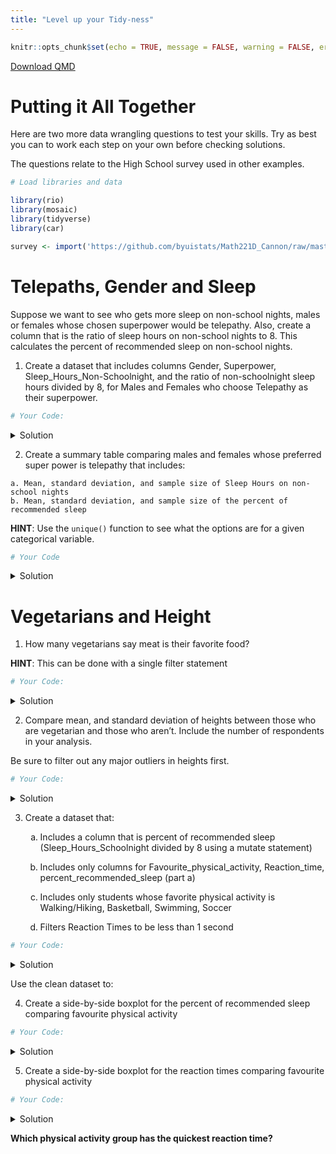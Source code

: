 ```yaml
---
title: "Level up your Tidy-ness"
---
```

```r
knitr::opts_chunk$set(echo = TRUE, message = FALSE, warning = FALSE, error = TRUE)
```
<a href="https://raw.githubusercontent.com/byuistats/Math221D_Course/main/Student_Work/Practice/More_Tidy_Practice.qmd" download="More_Tidy_Practice.qmd" type="text/markdown" download class="button-download">
    Download QMD
</a>


# Putting it All Together

Here are two more data wrangling questions to test your skills. Try as best you can to work each step on your own before checking solutions.

The questions relate to the High School survey used in other examples.  

```r
# Load libraries and data

library(rio)
library(mosaic)
library(tidyverse)
library(car)

survey <- import('https://github.com/byuistats/Math221D_Cannon/raw/master/Data/HighSchoolSeniors_subset.csv') %>% tibble()

```


# Telepaths, Gender and Sleep

Suppose we want to see who gets more sleep on non-school nights, males or females whose chosen superpower would be telepathy.  Also, create a column that is the ratio of sleep hours on non-school nights to 8.  This calculates the percent of recommended sleep on non-school nights.    

  1. Create a dataset that includes columns Gender, Superpower, Sleep_Hours_Non-Schoolnight, and the ratio of non-schoolnight sleep hours divided by 8, for Males and Females who choose Telepathy as their superpower.

```r
# Your Code:

```


<details>
<summary>Solution</summary>
```r
unique(survey$Superpower)

telepaths <- survey %>%
  select(Gender, Superpower, Sleep_Hours_Non_Schoolnight) %>%
  filter(Superpower=="Telepathy") %>%
  mutate(
    percent_of_recommended = Sleep_Hours_Non_Schoolnight / 8
  )

telepaths
```
</details>


  2. Create a summary table comparing males and females whose preferred super power is telepathy that includes:
  
    a. Mean, standard deviation, and sample size of Sleep Hours on non-school nights 
    b. Mean, standard deviation, and sample size of the percent of recommended sleep

**HINT**:  Use the `unique()` function to see what the options are for a given categorical variable.

```r
# Your Code

```


<details>
<summary>Solution</summary>
```r
telepaths %>%
  group_by(Gender) %>%
  summarise(
    mn_hrs = mean(Sleep_Hours_Non_Schoolnight),
    mn_percent_recommended = mean(percent_of_recommended),
    count = n()
  )

```
</details>


# Vegetarians and Height

1. How many vegetarians say meat is their favorite food?

**HINT**: This can be done with a single filter statement

```r
# Your Code:

```


<details>
<summary>Solution</summary>
```r

survey %>%
  filter(Favorite_Food == "Meat",
         Vegetarian == "Yes")

```
</details>

2. Compare mean, and standard deviation of heights between those who are vegetarian and those who aren't.  Include the number of respondents in your analysis.

Be sure to filter out any major outliers in heights first.

```r
# Your Code:

```

<details>
<summary>Solution</summary>
```r

survey %>%
  select(Height_cm, Vegetarian) %>%
  filter(Height_cm < 214,
         Height_cm > 100) %>%
  group_by(Vegetarian) %>%
  summarise(
    med_ht = median(Height_cm),
    mean_ht = mean(Height_cm),
    sd_ht = sd(Height_cm),
    count = n()
  )

```

After removing outliers, it looks like vegetarians are shorter, on average. 

```r
# Bonus Boxplot:
veg <- survey %>%
  select(Height_cm, Vegetarian) %>%
  filter(Height_cm < 214,
         Height_cm > 100)


boxplot(veg$Height_cm ~ veg$Vegetarian, col = c(5,6), main = "Heights (cm) of Vegetarians and Non-Vegetarians", xlab="vegetarian", ylab = "Height (cm)")

```


</details>


  3. Create a dataset that:
      a. Includes a column that is percent of recommended sleep (Sleep_Hours_Schoolnight divided by 8 using a mutate statement)
      
      b. Includes only columns for Favourite_physical_activity, Reaction_time, percent_recommended_sleep (part a)
  
      c. Includes only students whose favorite physical activity is Walking/Hiking, Basketball, Swimming, Soccer
  
      d. Filters Reaction Times to be less than 1 second

```r
# Your Code:

```

<details>
<summary>Solution</summary>
```r
phys_act <- survey %>%
  mutate(
    pct_recommended_sleep = Sleep_Hours_Schoolnight / 8
  ) %>%
  filter(Favourite_physical_activity %in% c('Walking/Hiking', "Basketball", "Swimming", "Soccer"),
         Reaction_time < 1) %>%
  select(Favourite_physical_activity, Reaction_time, pct_recommended_sleep)
```
</details>

Use the clean dataset to:

  4. Create a side-by-side boxplot for the percent of recommended sleep comparing favourite physical activity

```r
# Your Code:

```

<details>
<summary>Solution</summary>
```r
boxplot(phys_act$pct_recommended_sleep ~ phys_act$Favourite_physical_activity, xlab = "Favorite Physical Activity", ylab = "% Recommended Sleep on School Nights", main = "School Night Sleep by Favorite Physical Activity", col = c(2,3,4,5))
```

</details>

  5. Create a side-by-side boxplot for the reaction times comparing favourite physical activity

```r
# Your Code:


```

<details>
<summary>Solution</summary>
```r
boxplot(phys_act$Reaction_time ~ phys_act$Favourite_physical_activity, xlab = "Favorite Physical Activity", ylab = "Reaction Time", main = "Reaction Time Results by Favorite Physical Activity", col = c(2,3,4,5))
```
</details>

__Which physical activity group has the quickest reaction time?__
